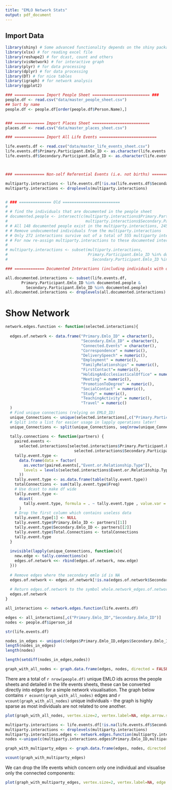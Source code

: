 ```yaml
---
title: "EMLO Network Stats"
output: pdf_document
---
```


## Import Data

```r
library(shiny) # Some advanced functionality depends on the shiny package being loaded server-side, including plot.ly
library(xlsx) # for reading excel file
library(reshape2) # for dcast, count and others
library(visNetwork) # for interactive graph
library(plyr) # for data processing
library(dplyr) # for data processing
library(DT) # for nice tables
library(igraph) # for network analysis
library(ggplot2)

### ============= Import People Sheet ========================= ###
people.df <- read.csv("data/master_people_sheet.csv")
## Sort by name
people.df <- people.df[order(people.df$Person.Name),]


### ============= Import Places Sheet =========================
places.df <- read.csv("data/master_places_sheet.csv")

### ============= Import All Life Events ========================= 

life.events.df <- read.csv("data/master_life_events_sheet.csv")
life.events.df$Primary.Participant.Emlo_ID <- as.character(life.events.df$Primary.Participant.Emlo_ID)
life.events.df$Secondary.Participant.Emlo_ID <- as.character(life.events.df$Secondary.Participant.Emlo_ID)



### ============= Non-self Referential Events (i.e. not births) =============

multiparty.interactions <- life.events.df[!is.na(life.events.df$Secondary.Participant.Emlo_ID),]
multiparty.interactions <- droplevels(multiparty.interactions)


# ### ============== Old =========================
# 
# # find the individuals that are documented in the people sheet
# documented.people <- intersect(c(multiparty.interactions$Primary.Participant.Emlo_ID,
#                                  multiparty.interactions$Secondary.Participant.Emlo_ID),people.df$iperson_id)
# # All 148 documented people exist in the multiparty.interactions, 245 undocumented people are included!
# # Remove undocumented individuals from the multiparty.interactions
# # Only 272 interactions survive out of a total of 555 multiparty interactions in the original dataset.
# # For now re-assign multiparty.interactions to these documented interactions:
# 
# multiparty.interactions <- subset(multiparty.interactions,
#                                   Primary.Participant.Emlo_ID %in% documented.people &
#                                     Secondary.Participant.Emlo_ID %in% documented.people)

### ============= Documented Interactions (including individuals with only self-referential events) ============= ###

all.documented.interactions <- subset(life.events.df,
       Primary.Participant.Emlo_ID %in% documented.people &
         Secondary.Participant.Emlo_ID %in% documented.people)
all.documented.interactions <- droplevels(all.documented.interactions)
```

# Show Network

```r
network.edges.function <- function(selected.interactions){
  
  edges.of.network <- data.frame("Primary.Emlo_ID" = character(),
                                 "Secondary.Emlo_ID" = character(),
                                 "Connected.Events" = character(),
                                 "Correspondence" = numeric(),
                                 "DeliverySpeech" = numeric(),
                                 "Employment" = numeric(),
                                 "FamilyRelationships" = numeric(),
                                 "FirstContact"= numeric(),
                                 "HoldingAnEcclesiasticalOffice" = numeric(),
                                 "Meeting" = numeric(),
                                 "PromotionToDegree" = numeric(),
                                 "SocialContact" = numeric(),
                                 "Study" = numeric(),
                                 "TeachingActivity" = numeric(),
                                 "Travel" = numeric()
  )
  # Find unique connections (relying on EMLO_ID)
  unique_Connections <- unique(selected.interactions[,c("Primary.Participant.Emlo_ID","Secondary.Participant.Emlo_ID")])
  # Split into a list for easier usage in lapply operations later!
  unique_Connections <- split(unique_Connections, seq(nrow(unique_Connections)))
  
  tally.connections <- function(partners) {
    paired.events <-
      selected.interactions[selected.interactions$Primary.Participant.Emlo_ID == partners[[1]] &
                              selected.interactions$Secondary.Participant.Emlo_ID == partners[[2]],]
    tally.event.type <-
      data.frame(data = factor(
        as.vector(paired.events[,"Event.or.Relationship.Type"]),
        levels = levels(selected.interactions$Event.or.Relationship.Type)
      ))
    tally.event.type <- as.data.frame(table(tally.event.type))
    totalConnections <- sum(tally.event.type$Freq)
    # Use dcast to make df wide
    tally.event.type <-
      dcast(
        tally.event.type, formula = . ~ tally.event.type , value.var = "Freq", fill = NULL
      )
    # Drop the first column which contains useless data
    tally.event.type[1] <- NULL
    tally.event.type$Primary.Emlo_ID <- partners[[1]]
    tally.event.type$Secondary.Emlo_ID <- partners[[2]]
    tally.event.type$Total.Connections <- totalConnections
    tally.event.type
  }
  
  invisible(lapply(unique_Connections, function(x){
    new.edge <- tally.connections(x)
    edges.of.network <<- rbind(edges.of.network, new.edge)
  }))
  
  # Remove edges where the secondary emlo id is NA
  edges.of.network <- edges.of.network[!is.na(edges.of.network$Secondary.Emlo_ID),]
  
  # Return edges.of.network to the symbol whole.network_edges.of.network
  edges.of.network
}

all_interactions <- network.edges.function(life.events.df)
```

```r
edges <- all_interactions[,c("Primary.Emlo_ID","Secondary.Emlo_ID")]
nodes <- people.df$iperson_id

str(life.events.df)

nodes_in_edges <- unique(c(edges$Primary.Emlo_ID,edges$Secondary.Emlo_ID))
length(nodes_in_edges)
length(nodes)

length(setdiff(nodes_in_edges,nodes))

graph_with_all_nodes <- graph.data.frame(edges, nodes, directed = FALSE)
```

There are a total of `r nrow(people.df)` unique EMLO ids across the people sheets and detailed in the life events sheets, these can be converted directly into edges for a simple network visualisation. The graph below contains `r ecount(graph_with_all_nodes)` edges and `r vcount(graph_with_all_nodes)` unique individuals - the graph is highly sparse as most individuals are not related to one another.

```r
plot(graph_with_all_nodes, vertex.size=2, vertex.label=NA, edge.arrow.size=.2)
```

```r
multiparty.interactions <- life.events.df[!is.na(life.events.df$Secondary.Participant.Emlo_ID),]
multiparty.interactions <- droplevels(multiparty.interactions)
multiparty.interactions.edges <- network.edges.function(multiparty.interactions)
nodes <-unique(c(multiparty.interactions.edges$Primary.Emlo_ID,multiparty.interactions.edges$Secondary.Emlo_ID))

graph_with_multiparty_edges <- graph.data.frame(edges, nodes, directed = FALSE)

vcount(graph_with_multiparty_edges)
```

We can drop the life events which concern only one individual and visualise only the connected components:

```r
plot(graph_with_multiparty_edges, vertex.size=2, vertex.label=NA, edge.arrow.size=.2)
```



